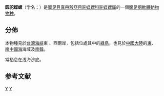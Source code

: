 {{Speciesbox
 | image = Naturalis Biodiversity Center - ZMA.MOLL.369399 - Cavolinia globulosa (Gray, 1850) - Cavoliniidae - Mollusc shell.jpeg
 | taxon = Cavolinia globulosa
 | authority = Gray, 1850
}}
'''圆驼蝶螺'''（学名：''{{lang|la|Cavolinia globulosa}}''）是[[翼足目|翼足目]][[真帶殼亞目|真帶殼亞目]][[驼蝶螺科|驼蝶螺科]][[驼蝶螺属|驼蝶螺属]]的一個[[腹足纲|腹足纲]][[軟體動物|軟體動物]][[物种|物种]]{{r|shell_1824|WoRMS_532560}}。

==分佈==
本物種見於[[台灣海峽|台灣海峽]]{{r|shell_1824}}東 {{r|shelldoc_100274|shelldoc_200001|shelldoc_320090219045}}、西兩岸{{r|shelldoc_420090223034}}，包括位處其中的[[綠島|綠島]]{{r|shelldoc_100145}}，也見於[[中國大陸|中國大陸]]的[[東中國海|東]]、[[南中國海|南中國海]]海域{{r|shelldoc_420090220027_05|shelldoc_420090223032}}及[[南韓|南韓]]{{r|shelldoc_720090224017}}。

常栖息在浅海沙底{{r|shell_1824}}。

==参考文献==
{{reflist|refs=
<ref name="shell_1824">{{cite web
 |url=http://shell.sinica.edu.tw/chinese/shellbase_detail.php?science_no=1824
 |title=国际贝库：圆驼蝶螺
 |publisher=台湾贝类资料库
 |access-date=2018-11-06
 |language=zh-hant
 |archive-date=2018-11-06
 |archive-url=https://web.archive.org/web/20181106132456/http://shell.sinica.edu.tw/chinese/shellbase_detail.php?science_no=1824
 |dead-url=no
 }}</ref>
<ref name="shelldoc_100145">{{shelldoc/100145}}</ref>
<ref name="shelldoc_100274">{{shelldoc_100274}}</ref>
<ref name="shelldoc_320090219045">{{shelldoc_320090219045}}</ref>
<ref name="shelldoc_200001">{{shelldoc_200001}}</ref>
<ref name="shelldoc_420090220027_05">{{shelldoc_420090220027_05}}</ref>
<ref name="shelldoc_420090223032">{{shelldoc_420090223032}}</ref>
<ref name="shelldoc_420090223034">{{shelldoc_420090223034}}</ref>
<ref name="shelldoc_720090224017">{{shelldoc_720090224017}}</ref>
<ref name="WoRMS_532560">{{WoRMS |id=532560
 |title=''Cavolinia globulosa'' Gray, 1850 |db=MolluscaBase
 |last=Rosenberg |first=G. }}</ref>
}}

{{Taxonbar}}
[[Category:驼蝶螺属|Y]]
[[Category:_1850年描述的动物|Y]]